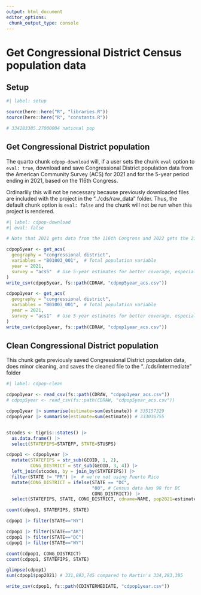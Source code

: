 ```yaml
---
output: html_document
editor_options: 
 chunk_output_type: console
---
```


# Get Congressional District Census population data

## Setup

```r
#| label: setup

source(here::here("R", "libraries.R"))
source(here::here("R", "constants.R"))

# 334283385.27000004 national pop

```

## Get Congressional District population

The quarto chunk `cdpop-download` will, if a user sets the chunk `eval` option to `eval: true`, download and save Congressional District population data from the American Community Survey (ACS) for 2021 and for the 5-year period ending in 2021, based on the 116th Congress.

Ordinarlily this will not be necessary because previously downloaded files are included with the project in the "../cds/raw_data" folder. Thus, the default chunk option is `eval: false` and the chunk will not be run when this project is rendered.

```r
#| label: cdpop-download
#| eval: false

# Note that 2021 gets data from the 116th Congress and 2022 gets the 218th Congress

cdpop5year <- get_acs(
  geography = "congressional district",
  variables = "B01003_001",  # Total population variable
  year = 2021,
  survey = "acs5"  # Use 5-year estimates for better coverage, especially in smaller areas
)
write_csv(cdpop5year, fs::path(CDRAW, "cdpop5year_acs.csv"))

cdpop1year <- get_acs(
  geography = "congressional district",
  variables = "B01003_001",  # Total population variable
  year = 2021,
  survey = "acs1"  # Use 5-year estimates for better coverage, especially in smaller areas
)
write_csv(cdpop1year, fs::path(CDRAW, "cdpop1year_acs.csv"))

```

## Clean Congressional District population

This chunk gets previously saved Congressional District population data, does minor cleaning, and saves the cleaned file to the "../cds/intermediate" folder

```r
#| label: cdpop-clean

cdpop1year <- read_csv(fs::path(CDRAW, "cdpop1year_acs.csv"))
# cdpop5year <- read_csv(fs::path(CDRAW, "cdpop5year_acs.csv"))

cdpop1year |> summarise(estimate=sum(estimate)) # 335157329
cdpop5year |> summarise(estimate=sum(estimate)) # 333036755


stcodes <- tigris::states() |> 
  as.data.frame() |> 
  select(STATEFIPS=STATEFP, STATE=STUSPS)

cdpop1 <- cdpop1year |> 
  mutate(STATEFIPS = str_sub(GEOID, 1, 2),
         CONG_DISTRICT = str_sub(GEOID, 3, 4)) |> 
  left_join(stcodes, by = join_by(STATEFIPS)) |> 
  filter(STATE != "PR") |>  # we're not using Puerto Rico
  mutate(CONG_DISTRICT = ifelse(STATE == "DC",
                                "00", # Census data has 98 for DC
                                CONG_DISTRICT)) |> 
  select(STATEFIPS, STATE, CONG_DISTRICT, cdname=NAME, pop2021=estimate)

count(cdpop1, STATEFIPS, STATE)

cdpop1 |> filter(STATE=="NY")

cdpop1 |> filter(STATE=="AK")
cdpop1 |> filter(STATE=="DC")
cdpop1 |> filter(STATE=="WY")

count(cdpop1, CONG_DISTRICT)
count(cdpop1, STATEFIPS, STATE)

glimpse(cdpop1)
sum(cdpop1$pop2021) # 331,893,745 compared to Martin's 334,283,385

write_csv(cdpop1, fs::path(CDINTERMEDIATE, "cdpop1year.csv"))
  

```
